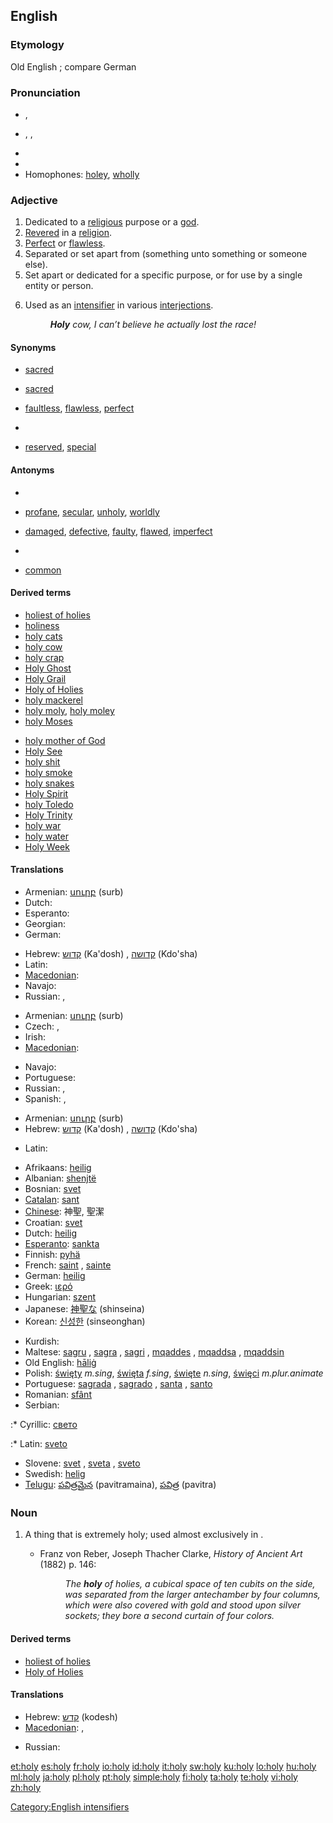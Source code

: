 {{also|hộ lý|holly}}
==English==

===Etymology===
Old English {{term|halig|lang=eno}}; compare German {{term|heilige|lang=de}}

===Pronunciation===
* {{a|US}} {{IPA|/ˈhəʊli/}}, {{SAMPA|/"h@Uli/}}
* {{a|US}} {{enPR|hōʹlē}}, {{IPA|/ˈhoʊli/}}, {{SAMPA|/"hoUli/}}
* {{audio|en-us-holy.ogg|Audio (US)}}
* {{rhymes|əʊli}}
* Homophones: [[holey]], [[wholly]] {{italbrac|in accents with the [[wine-whine merger]]}}

===Adjective===
{{en-adj|holier|holiest}}

# Dedicated to a [[religious]] purpose or a [[god]].
# [[Revere]]d in a [[religion]].
# [[Perfect]] or [[flawless]].
# Separated or set apart from (something unto something or someone else).
# Set apart or dedicated for a specific purpose, or for use by a single entity or person.
# {{context|slang}} Used as an [[intensifier]] in various [[interjection]]s.
#: '''''Holy''' cow, I can’t believe he actually lost the race!''

====Synonyms====
* {{sense|dedicated to a religious purpose or a god}} [[sacred]]
* {{sense|revered in a religion}} [[sacred]]
* {{sense|perfect, flawless}} [[faultless]], [[flawless]], [[perfect]]
* {{sense|separated or set apart from something}}
* {{sense|set apart or dedicated for a specific purpose}} [[reserved]], [[special]]

====Antonyms====
* {{sense|dedicated to a religious purpose or a god}}
* {{sense|revered in a religion}} [[profane]], [[secular]], [[unholy]], [[worldly]]
* {{sense|perfect, flawless}} [[damaged]], [[defective]], [[faulty]], [[flawed]], [[imperfect]]
* {{sense|separated or set apart from something}}
* {{sense|set apart or dedicated for a specific purpose}} [[common]]

====Derived terms====
{{rel-top|terms derived from ''holy''}}
* [[holiest of holies]]<!--belongs both here and under the noun-->
* [[holiness]]
* [[holy cats]]
* [[holy cow]]
* [[holy crap]]
* [[Holy Ghost]]
* [[Holy Grail]]
* [[Holy of Holies]]<!--belongs both here and under the noun-->
* [[holy mackerel]]
* [[holy moly]], [[holy moley]]
* [[holy Moses]]
{{rel-mid}}
* [[holy mother of God]]
* [[Holy See]]
* [[holy shit]]
* [[holy smoke]]
* [[holy snakes]]
* [[Holy Spirit]]
* [[holy Toledo]]
* [[Holy Trinity]]
* [[holy war]]
* [[holy water]]
* [[Holy Week]]
<!--these are derived from "holiness":
* [[His Holiness]]
* [[Your Holiness]]
-->
{{rel-bottom}}

====Translations====
{{trans-top|dedicated to a religious purpose}}
* Armenian: [[սուրբ]] (surb)
* Dutch: {{t+|nl|heilig}}
* Esperanto: {{t-|eo|sankta|xs=Esperanto}}
* Georgian: {{t-|ka|წმინდა|tr=cminda|sc=Geor|xs=Georgian}}
* German: {{t+|de|heilig}}
{{trans-mid}}
* Hebrew: [[קדוש]] (Ka'dosh) {{m}}, [[קדושה]] (Kdo'sha) {{f}}
* Latin: {{t+|la|sacer}}
* [[Macedonian]]: {{t-|mk|свет|m|tr=svet}}
* Navajo: {{tø|nv|diyin}}
* Russian: {{t+|ru|священный|tr=sv'aš'énnyj}}, {{t+|ru|святой|tr=sv'atój}}
{{trans-bottom}}

{{trans-top|revered in a religion}}
* Armenian: [[սուրբ]] (surb)
* Czech: {{t-|cs|svatý|m}}, {{t-|cs|posvátný|m}}
* Irish: {{t|ga|naofa|xs=Irish}}
* [[Macedonian]]: {{t-|mk|свет|m|tr=svet}}
{{trans-mid}}
* Navajo: {{tø|nv|diyin}}
* Portuguese: {{t+|pt|sagrado|m}}
* Russian: {{t+|ru|священный|tr=sv'aš'énnyj}}, {{t+|ru|святой|tr=sv'atój}}
* Spanish: {{t+|es|santo|m}}, {{t-|es|santa|f}}
{{trans-bottom}}

{{trans-top|flawless}}
{{trans-mid}}
{{trans-bottom}}

{{trans-top|separated from or set apart}}
{{trans-mid}}
{{trans-bottom}}

{{trans-top|dedicated for a specific purpose}}
* Armenian: [[սուրբ]] (surb)
* Hebrew: [[קדוש]] (Ka'dosh) {{m}}, [[קדושה]] (Kdo'sha) {{f}}
{{trans-mid}}
* Latin: {{t+|la|sacer}}
{{trans-bottom}}

{{trans-top|slang intensifier}}
{{trans-mid}}
{{trans-bottom}}

{{checktrans-top}}
* Afrikaans: [[heilig]]
* Albanian: [[shenjtë]]
* Bosnian: [[svet]]
* [[Catalan]]: [[sant]]
* [[Chinese]]: 神聖, 聖潔
* Croatian: [[svet]]
* Dutch: [[heilig]]
* [[Esperanto]]: [[sankta]]
* Finnish: [[pyhä]]
* French: [[saint]] {{m}}, [[sainte]] {{f}}
* German: [[heilig]]
* Greek: [[ιερό]]
* Hungarian: [[szent]]
* Japanese: [[神聖な]] (shinseina)
* Korean: [[신성한]] (sinseonghan)
{{trans-mid}}
* Kurdish: {{ku-Arab|[[پیرۆز]]}}
* Maltese: [[sagru]] {{m}}, [[sagra]] {{f}}, [[sagri]] {{p}}, [[mqaddes]] {{m}}, [[mqaddsa]] {{f}}, [[mqaddsin]] {{p}}
* Old English: [[halig|hāliġ]]
* Polish: [[święty]] ''m.sing'', [[święta]] ''f.sing'', [[święte]] ''n.sing'', [[święci]] ''m.plur.animate''
* Portuguese: [[sagrada]] {{f}}, [[sagrado]] {{m}}, [[santa]] {{f}}, [[santo]] {{m}}
* Romanian: [[sfânt]]
* Serbian:
:* Cyrillic: [[свето]] {{n}}
:* Latin: [[sveto]] {{n}}
* Slovene: [[svet]] {{m}}, [[sveta]] {{f}}, [[sveto]] {{n}}
* Swedish: [[helig]]
* [[Telugu]]: [[పవిత్రమైన]] (pavitramaina), [[పవిత్ర]] (pavitra)
{{trans-bottom}}

===Noun===
{{en-noun|holies}}

# {{archaic}} A thing that is extremely holy; used almost exclusively in {{term|Holy of Holies}}.
#* Franz von Reber, Joseph Thacher Clarke, ''History of Ancient Art'' (1882) p. 146:
#*: ''The '''holy''' of holies, a cubical space of ten cubits on the side, was separated from the larger antechamber by four columns, which were also covered with gold and stood upon silver sockets; they bore a second curtain of four colors.''

====Derived terms====
* [[holiest of holies]]
* [[Holy of Holies]]

====Translations====
{{trans-top|holy thing}}
* Hebrew: [[קדש]] (kodesh)
* [[Macedonian]]: {{t-|mk|светиња|f|tr=svétinja}},  {{t|mk|светост|f|tr=svétost}}
{{trans-mid}}
* Russian: {{t|ru|святыня|f|tr=sv'atýn'a}}
{{trans-bottom}}

[[Category:English intensifiers]]

[[et:holy]]
[[es:holy]]
[[fr:holy]]
[[io:holy]]
[[id:holy]]
[[it:holy]]
[[sw:holy]]
[[ku:holy]]
[[lo:holy]]
[[hu:holy]]
[[ml:holy]]
[[ja:holy]]
[[pl:holy]]
[[pt:holy]]
[[simple:holy]]
[[fi:holy]]
[[ta:holy]]
[[te:holy]]
[[vi:holy]]
[[zh:holy]]